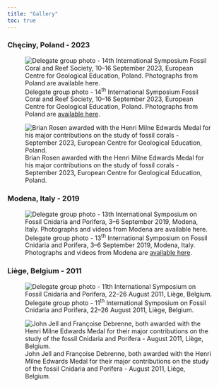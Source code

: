 ```yaml
---
title: "Gallery"
toc: true
---
```


### Chęciny, Poland - 2023

![Delegate group photo - 14^th^ International Symposium Fossil Coral and Reef Society, 10--16 September 2023, European Centre for Geological Education, Poland. Photographs from Poland are [available here](https://fossilcoralreefs.com/?page_id=131).](./images/group/poland.jpg)

![Brian Rosen awarded with the Henri Milne Edwards Medal for his major contributions on the study of fossil corals - September 2023, European Centre for Geological Education, Poland.](./images/group/brian.jpg)

### Modena, Italy - 2019

![Delegate group photo - 13^th^ International Symposium on Fossil Cnidaria and Porifera, 3--6 September 2019, Modena, Italy. Photographs and videos from Modena are [available here](https://www.13thfossilcnidaria.unimore.it/photo-gallery/).](./images/group/modena.jpeg)

### Liège, Belgium - 2011

![Delegate group photo - 11^th^ International Symposium on Fossil Cnidaria and Porifera, 22--26 August 2011, Liège, Belgium.](./images/group/liege.jpeg)

![John Jell and Françoise Debrenne, both awarded with the Henri Milne Edwards Medal for their major contributions on the study of the fossil Cnidaria and Porifera - August 2011, Liège, Belgium.](./images/group/Jell_Debrenne2011.JPG)
